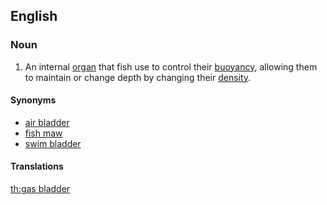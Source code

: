 ==English==

===Noun===
{{en-noun|sg=[[gas]] [[bladder]]}}
{{wikipedia}}

# An internal [[organ]] that fish use to control their [[buoyancy]], allowing them to maintain or change depth by changing their [[density]].

====Synonyms====
* [[air bladder]]
* [[fish maw]]
* [[swim bladder]]

====Translations====
{{trans-see|internal organ|swim bladder}}

[[th:gas bladder]]